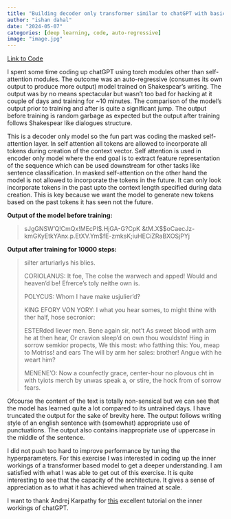 ```yaml
---
title: "Building decoder only transformer similar to chatGPT with basic torch"
author: "ishan dahal"
date: "2024-05-07"
categories: [deep learning, code, auto-regressive]
image: "image.jpg"
---
```


<a href="https://github.com/ishandahal/transformer-playground/blob/main/src/train_chatGPT.py" target="_blank">Link to Code</a>

I spent some time coding up chatGPT using torch modules other than self-attention modules. The outcome was an auto-regressive (consumes its own output to produce more output) model trained on Shakespear's writing. The output was by no means spectacular but wasn't too bad for hacking at it couple of days and training for ~10 minutes. The comparison of the model's output prior to training and after is quite a significant jump. The output before training is random garbage as expected but the output after training follows Shakespear like dialogues structure.

This is a decoder only model so the fun part was coding the masked self-attention layer. In self attention all tokens are allowed to incorporate all tokens during creation of the context vector. Self attention is used in encoder only model where the end goal is to extract feature representation of the sequence which can be used downstream for other tasks like sentence classification. In masked self-attention on the other hand the model is not allowed to incorporate the tokens in the future. It can only look incorporate tokens in the past upto the context length specified during data creation. This is key because we want the model to generate new tokens based on the past tokens it has seen not the future. 

__Output of the model before training:__

>sJgGNSW'Q!CmQx!MEcPl\$.HjGA-G?CpK &tM.X\$\$oCaecJz-kmGKyEtkYAnx.p.EtXV.Ym$fE-zmksK;iuHECiZRaBXOSjPYj  

__Output after training for 10000 steps:__

>
>silter arturiarlys his blies.
>
>CORIOLANUS:
>It foe,
>The colse the warwech and apped!
>Would and heaven'd be! Efrerce's toly neithe own is.
>
>POLYCUS:
>Whom I have make usjulier'd?
>
>KING EFORY VON YORY:
>I what you hear somes, to might thine with ther half, hose secronior:
>
>ESTERded liever men.
>Bene again sir, not't
>As sweet blood with arm he at then hear,
>Or cravion sleep'd on own thou wouldstn!
>Hing in sorrow semkior propects,
>We this most: who fatthing this:
>You, meap to Motriss! and ears
>The will by arm her sales: brother! Angue with he weart him?
>
>MENENE'O:
>Now a counfectly grace, center-hour no plovous
>cht in with tyiots merch by unwas speak a,
>or stire, the hock from of sorrow fears.

Ofcourse the content of the text is totally non-sensical but we can see that the model has learned quite a lot compared to its untrained days. I have truncated the output for the sake of brevity here. The output follows writing style of an english sentence with (somewhat) appropriate use of punctuations. The output also contains inappropriate use of uppercase in the middle of the sentence. 

I did not push too hard to improve performance by tuning the hyperparameters. For this exercise I was interested in coding up the inner workings of a transformer based model to get a deeper understanding. I am satisfied with what I was able to get out of this exercise. It is quite interesting to see that the capacity of the architecture. It gives a sense of appreciation as to what it has achieved when trained at scale.  

I want to thank Andrej Karpathy for <a href="https://www.youtube.com/watch?v=kCc8FmEb1nY&list=PLAqhIrjkxbuWI23v9cThsA9GvCAUhRvKZ&index=14" target="_blank">this</a> excellent tutorial on the inner workings of chatGPT. 





